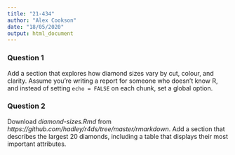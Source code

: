 ```yaml
---
title: "21-434"
author: "Alex Cookson"
date: "18/05/2020"
output: html_document
---
```


### Question 1

Add a section that explores how diamond sizes vary by cut, colour, and clarity. Assume you're writing a report for someone who doesn't know R, and instead of setting `echo = FALSE` on each chunk, set a global option.


### Question 2

Download *diamond-sizes.Rmd* from *https://github.com/hadley/r4ds/tree/master/rmarkdown*. Add a section that describes the largest 20 diamonds, including a table that displays their most important attributes.
